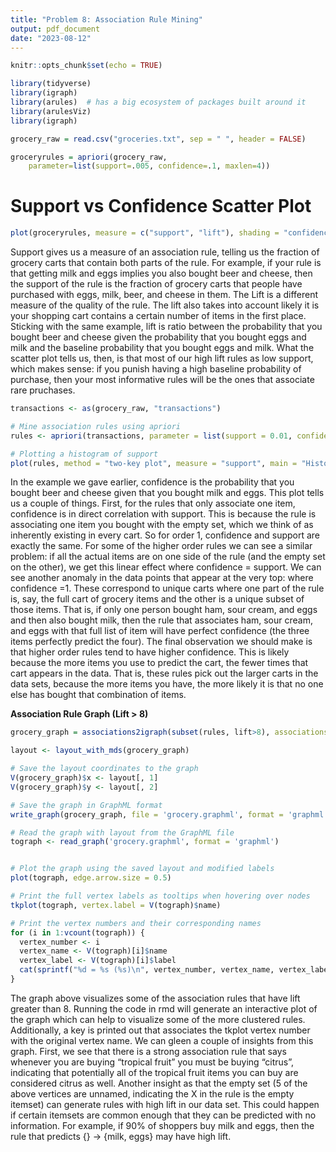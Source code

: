 ---
title: "Problem 8: Association Rule Mining"
output: pdf_document
date: "2023-08-12"
---

```{r setup, include=FALSE}
knitr::opts_chunk$set(echo = TRUE)
```

```{r}
library(tidyverse)
library(igraph)
library(arules)  # has a big ecosystem of packages built around it
library(arulesViz)
library(igraph)
```


```{r}
grocery_raw = read.csv("groceries.txt", sep = " ", header = FALSE)
```

```{r}
groceryrules = apriori(grocery_raw, 
	parameter=list(support=.005, confidence=.1, maxlen=4))
```
# Support vs Confidence Scatter Plot
```{r}
plot(groceryrules, measure = c("support", "lift"), shading = "confidence")
```
Support gives us a measure of an association rule, telling us the fraction of grocery carts that contain both parts of the rule. For example, if your rule is that getting milk and eggs implies you also bought beer and cheese, then the support of the rule is the fraction of grocery carts that people have purchased with eggs, milk, beer, and cheese in them. The Lift is a different measure of the quality of the rule. The lift also takes into account likely it is your shopping cart contains a certain number of items in the first place. Sticking with the same example, lift is ratio between the probability that you bought beer and cheese given the probability that you bought eggs and milk and the baseline probability that you bought eggs and milk. What the scatter plot tells us, then, is that most of our high lift rules as low support, which makes sense: if you punish having a high baseline probability of purchase, then your most informative rules will be the ones that associate rare pruchases.

```{r}
transactions <- as(grocery_raw, "transactions")

# Mine association rules using apriori
rules <- apriori(transactions, parameter = list(support = 0.01, confidence = 0.5))

# Plotting a histogram of support
plot(rules, method = "two-key plot", measure = "support", main = "Histogram of Support")

```
In the example we gave earlier, confidence is the probability that you bought beer and cheese given that you bought milk and eggs. This plot tells us a couple of things. First, for the rules that only associate one item, confidence is in direct correlation with support. This is because the rule is associating one item you bought with the empty set, which we think of as inherently existing in every cart. So for order 1, confidence and support are exactly the same. For some of the higher order rules we can see a similar problem: if all the actual items are on one side of the rule (and the empty set on the other), we get this linear effect where confidence = support. We can see another anomaly in the data points that appear at the very top: where confidence =1. These correspond to unique carts where one part of the rule is, say, the full cart of grocery items and the other is a unique subset of those items. That is, if only one person bought ham, sour cream, and eggs and then also bought milk, then the rule that associates ham, sour cream, and eggs with that full list of item will have perfect confidence (the three items perfectly predict the four). The final observation we should make is that higher order rules tend to have higher confidence. This is likely because the more items you use to predict the cart, the fewer times that cart appears in the data. That is, these rules pick out the larger carts in the data sets, because the more items you have, the more likely it is that no one else has bought that combination of items. 

**Association Rule Graph (Lift > 8)**
```{r}
grocery_graph = associations2igraph(subset(rules, lift>8), associationsAsNodes = FALSE)

layout <- layout_with_mds(grocery_graph)

# Save the layout coordinates to the graph
V(grocery_graph)$x <- layout[, 1]
V(grocery_graph)$y <- layout[, 2]

# Save the graph in GraphML format
write_graph(grocery_graph, file = 'grocery.graphml', format = 'graphml')

# Read the graph with layout from the GraphML file
tograph <- read_graph('grocery.graphml', format = 'graphml')


# Plot the graph using the saved layout and modified labels
plot(tograph, edge.arrow.size = 0.5)

# Print the full vertex labels as tooltips when hovering over nodes
tkplot(tograph, vertex.label = V(tograph)$name)

# Print the vertex numbers and their corresponding names
for (i in 1:vcount(tograph)) {
  vertex_number <- i
  vertex_name <- V(tograph)[i]$name
  vertex_label <- V(tograph)[i]$label
  cat(sprintf("%d = %s (%s)\n", vertex_number, vertex_name, vertex_label))
}
```

The graph above visualizes some of the association rules that have lift greater than 8. Running the code in rmd will generate an interactive plot of the graph which can help to visualize some of the more clustered rules. Additionally, a key is printed out that associates the tkplot vertex number with the original vertex name. We can gleen a couple of insights from this graph. First, we see that there is a strong association rule that says whenever you are buying "tropical fruit" you must be buying "citrus", indicating that potentially all of the tropical fruit items you can buy are considered citrus as well. Another insight as that the empty set (5 of the above vertices are unnamed, indicating the X in the rule is the empty itemset) can generate rules with high lift in our data set. This could happen if certain itemsets are common enough that they can be predicted with no information. For example, if 90% of shoppers buy milk and eggs, then the rule that predicts \{\} -> \{milk, eggs\} may have high lift.